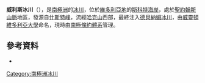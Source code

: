 {{coord|77|16|S|162|5|E|display=title}}

'''威利斯冰川'''（{{lang-en|Willis Glacier}}），是[[南極洲|南極洲]]的[[冰川|冰川]]，位於[[維多利亞地|維多利亞地]]的[[斯科特海岸|斯科特海岸]]，處於[[聖約翰斯山脈|聖約翰斯山脈]]地區，發源自[[什斯特峰|什斯特峰]]，流經[[哈克山|哈克山]]西部，最終注入[[德貝納姆冰川|德貝納姆冰川]]，由[[威靈頓維多利亞大學|威靈頓維多利亞大學]]命名，現時由[[南極條約體系|南極條約體系]]管理。

==參考資料==
*{{usgs-gazetteer}}

{{DEFAULTSORT:Willis Glacier}}
[[Category:南極洲冰川|Category:南極洲冰川]]


{{ScottCoast-geo-stub}}